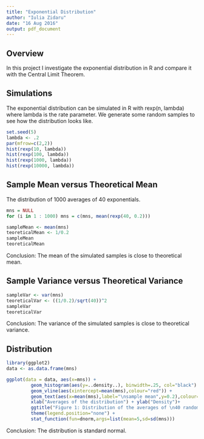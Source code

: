 ```yaml
---
title: "Exponential Distribution"
author: "Iulia Zidaru"
date: "16 Aug 2016"
output: pdf_document
---
```


## Overview
In this project I investigate the exponential distribution in R and compare it with the Central Limit Theorem. 

## Simulations
The exponential distribution can be simulated in R with rexp(n, lambda) where lambda is the rate parameter.
We generate some random samples to see how the distribution looks like.

```r
set.seed(5)
lambda <- .2
par(mfrow=c(2,2))
hist(rexp(10, lambda))
hist(rexp(100, lambda))
hist(rexp(1000, lambda))
hist(rexp(10000, lambda))
```

## Sample Mean versus Theoretical Mean

The distribution of 1000 averages of 40 exponentials.
```r
mns = NULL
for (i in 1 : 1000) mns = c(mns, mean(rexp(40, 0.2)))

```

```r
sampleMean <- mean(mns)
teoreticalMean <- 1/0.2
sampleMean
teoreticalMean
```

Conclusion: The mean of the simulated samples is close to theoretical mean.

## Sample Variance versus Theoretical Variance

```r
sampleVar <- var(mns)
teoreticalVar <- ((1/0.2)/sqrt(40))^2
sampleVar
teoreticalVar
```

Conclusion: The variance of the simulated samples is close to theoretical variance.

## Distribution

```r
library(ggplot2)
data <- as.data.frame(mns)

ggplot(data = data, aes(x=mns)) + 
         geom_histogram(aes(y=..density..), binwidth=.25, col="black") +
         geom_vline(aes(xintercept=mean(mns),colour="red")) +
         geom_text(aes(x=mean(mns),label="\nsample mean",y=0.2),colour="black",angle=90)+
         xlab("Averages of the distribution") + ylab("Density")+
         ggtitle("Figure 1: Distribution of the averages of \n40 random exponentials (1000 simulations)") +
         theme(legend.position="none") +
         stat_function(fun=dnorm,args=list(mean=5,sd=sd(mns)))

```

Conclusion: The distribution is standard normal.
